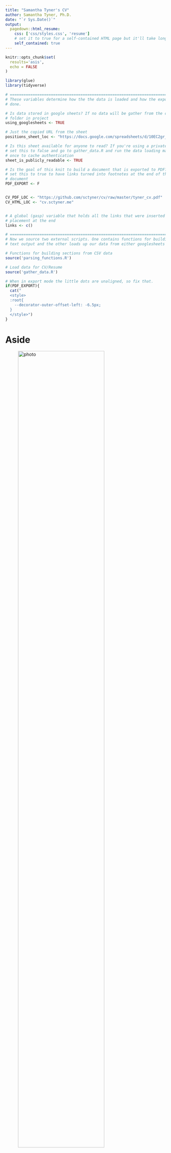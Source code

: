 ```yaml
---
title: "Samantha Tyner's CV"
author: Samantha Tyner, Ph.D.
date: "`r Sys.Date()`"
output:
  pagedown::html_resume:
    css: ['css/styles.css', 'resume']
    # set it to true for a self-contained HTML page but it'll take longer to render
    self_contained: true
---
```


```r
knitr::opts_chunk$set(
  results='asis', 
  echo = FALSE
)

library(glue)
library(tidyverse)

# ======================================================================
# These variables determine how the the data is loaded and how the exports are
# done.

# Is data stored in google sheets? If no data will be gather from the csvs/
# folder in project
using_googlesheets <- TRUE

# Just the copied URL from the sheet
positions_sheet_loc <- "https://docs.google.com/spreadsheets/d/10EC2gr_zMz0zlVAyfIA8V0gOsXImQtDmdiCcUp0Cx4Q"

# Is this sheet available for anyone to read? If you're using a private sheet
# set this to false and go to gather_data.R and run the data loading manually
# once to cache authentication
sheet_is_publicly_readable <- TRUE

# Is the goal of this knit to build a document that is exported to PDF? If so
# set this to true to have links turned into footnotes at the end of the
# document
PDF_EXPORT <- F


CV_PDF_LOC <- "https://github.com/sctyner/cv/raw/master/tyner_cv.pdf"
CV_HTML_LOC <- "cv.sctyner.me"


# A global (gasp) variable that holds all the links that were inserted for
# placement at the end
links <- c()

# ======================================================================
# Now we source two external scripts. One contains functions for building the
# text output and the other loads up our data from either googlesheets or csvs

# Functions for building sections from CSV data
source('parsing_functions.R') 

# Load data for CV/Resume
source('gather_data.R')
```



```r
# When in export mode the little dots are unaligned, so fix that. 
if(PDF_EXPORT){
  cat("
  <style>
  :root{
    --decorator-outer-offset-left: -6.5px;
  }
  </style>")
}
```


Aside
================================================================================


![photo](sam-avatar.png){width=80%}

```r
# When in export mode the little dots are unaligned, so fix that. 
if(PDF_EXPORT){
  glue("View this CV online with links at _{CV_HTML_LOC}_")
} else {
  glue("[<i class='fas fa-download'></i> Download a PDF of this CV]({CV_PDF_LOC})")
}
```

Contact {#contact}
--------------------------------------------------------------------------------

```r
contact_info %>% 
  glue_data("- <i class='fa fa-{icon}'></i> {contact}")
```



Language Skills {#skills}
--------------------------------------------------------------------------------

```r
build_skill_bars(skills)
```



Disclaimer {#disclaimer}
--------------------------------------------------------------------------------

Made with the R package [**pagedown**](https://github.com/rstudio/pagedown). 

The source code is available at [github.com/sctyner/cv](https://github.com/sctyner/cv).

Last updated on `r Sys.Date()`.



Main
================================================================================

Samantha C. Tyner, Ph.D. {#title}
--------------------------------------------------------------------------------

```r
# change eval to true when intro is written
print_text_block(text_blocks, 'intro')
```



Education {data-icon=graduation-cap data-concise=true}
--------------------------------------------------------------------------------

```r
print_section(position_data, "education")
```



Professional Experience {data-icon=suitcase}
--------------------------------------------------------------------------------

```r
print_section(position_data, 'profesh_positions')
```



Honors & Awards {data-icon=trophy}
--------------------------------------------------------------------------------

```r
print_section(position_data, 'honors_awards')
```

<!-- These breaks just force a new page so section doesnt get cut off -->
<!--<br>-->

Publications {data-icon=file}
--------------------------------------------------------------------------------

::: aside
```r
print_text_block(text_blocks, 'publications_aside')
```
:::


```r
print_section(position_data, 'publications')
```


Leadership & Service {data-icon=hands-helping}
--------------------------------------------------------------------------------

::: aside
```r
print_text_block(text_blocks, 'leadership_service_aside')
```
:::

```r
print_section(position_data, 'leadership_service')
```



Workshops Taught {data-icon=chalkboard-teacher}
--------------------------------------------------------------------------------

::: aside
```r
print_text_block(text_blocks, 'workshops_aside' )
```
:::

```r
print_section(position_data, 'workshops_taught')
```



```r
if(PDF_EXPORT){
  cat("
  
Links {data-icon=link}
--------------------------------------------------------------------------------

<br>


")
  
  walk2(links, 1:length(links), function(link, index){
    print(glue('{index}. {link}'))
  })
}
```


